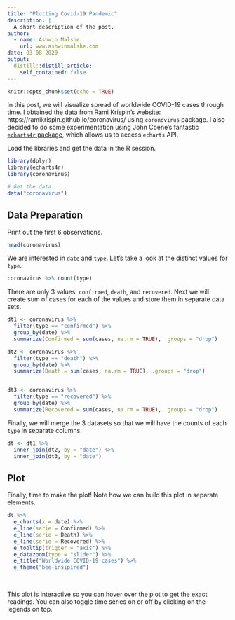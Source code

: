 ```yaml
---
title: "Plotting Covid-19 Pandemic"
description: |
  A short description of the post.
author:
  - name: Ashwin Malshe
    url: www.ashwinmalshe.com
date: 03-08-2020
output:
  distill::distill_article:
    self_contained: false
---
```



```r
knitr::opts_chunk$set(echo = TRUE)
```

In this post, we will visualize spread of worldwide COVID-19 cases through time. I obtained the data from Rami Krispin's website: https://ramikrispin.github.io/coronavirus/ using `coronovirus` package. I also decided to do some experimentation using John Coene's fantastic [`echarts4r` package](https://echarts4r.john-coene.com/index.html), which allows us to access `echarts` API. 


Load the libraries and get the data in the R session.


```r
library(dplyr)
library(echarts4r)
library(coronavirus)

# Get the data
data("coronavirus")
```

## Data Preparation

Print out the first 6 observations.

```r
head(coronavirus)
```

We are interested in `date` and `type`. Let's take a look at the distinct values for `type`.

```r
coronavirus %>% count(type)
```

There are only 3 values: `confirmed`, `death`, and `recovered`. Next we will create sum of cases for each of the values and store them in separate data sets.

```r
dt1 <- coronavirus %>% 
  filter(type == "confirmed") %>% 
  group_by(date) %>% 
  summarize(Confirmed = sum(cases, na.rm = TRUE), .groups = "drop")

dt2 <- coronavirus %>% 
  filter(type == "death") %>% 
  group_by(date) %>% 
  summarize(Death = sum(cases, na.rm = TRUE), .groups = "drop")


dt3 <- coronavirus %>% 
  filter(type == "recovered") %>% 
  group_by(date) %>% 
  summarize(Recovered = sum(cases, na.rm = TRUE), .groups = "drop")


```


Finally, we will merge the 3 datasets so that we will have the counts of each `type` in separate columns.


```r
dt <- dt1 %>% 
  inner_join(dt2, by = "date") %>% 
  inner_join(dt3, by = "date")
```


## Plot

Finally, time to make the plot! Note how we can build this plot in separate elements.

```r
dt %>% 
  e_charts(x = date) %>% 
  e_line(serie = Confirmed) %>% 
  e_line(serie = Death) %>% 
  e_line(serie = Recovered) %>% 
  e_tooltip(trigger = "axis") %>% 
  e_datazoom(type = "slider") %>% 
  e_title("Worldwide COVID-19 cases") %>% 
  e_theme("bee-insipired") 
```

<br>

This plot is interactive so you can hover over the plot to get the exact readings. You can also toggle time series on or off by clicking on the legends on top.



